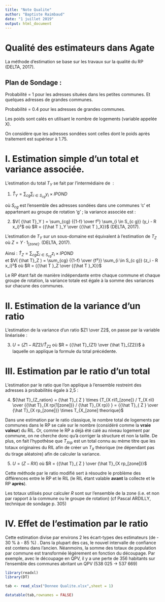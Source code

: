 ```yaml
---
title: "Note Qualite"
author: "Baptiste Raimbaud"
date: "1 juillet 2019"
output: html_document
---
```




# Qualité des estimateurs dans Agate

La méthode d’estimation se base sur les travaux sur la qualité du RP (DELTA, 2017).

## Plan de Sondage :
Probabilité = 1 pour les adresses situées dans les petites communes. Et quelques adresses de grandes communes.

Probabilité = 0.4 pour les adresses de grandes communes.

Les poids sont calés en utilisant le nombre de logements (variable appelée X).

On considère que les adresses sondées sont celles dont le poids après traitement est supérieur à 1.75.
	
# I. Estimation simple d’un total et variance associée.

L’estimation du total $T_Y$ se fait par l’intermédiaire de  :

(1) ${\hat{T}}_Y = \sum_{cg} \sum_{i \in S_{c g}}  y_i  \times  IPOND$ 

où  $S_{c g}$ est l'ensemble des adresses sondées dans une communes 'c' et appartenant au groupe de rotation 'g' ; la variance associée est : 

(2) $V( {\hat T}_Y )  = \sum_{cg} {{1-f} \over f²} \sum_{i \in S_{c g}} (y_i  -  R x_i)²$ où $R  =  {{\hat T }_Y \over {{\hat T }_X}}$ (DELTA, 2017).

L’estimation de $T_Y$ sur un sous-domaine est équivalent à l’estimation de $T_Z$ où $Z = Y ·  1_{[zone]}$. (DELTA, 2017).

Ainsi : ${\hat T}_Z = \sum_{cg} \sum_{i \in S_{c g}} z_i \times  IPOND$   
et   $V( {\hat T}_Z ) = \sum_{cg} {{1-f} \over {f²}} \sum_{i \in S_{c g}} (z_i - R x_i)²$ où $R = {{\hat T }_Z \over {{\hat T }_X}}$

Le RP étant fait de manière indépendante entre chaque commune et chaque groupe de rotation, la variance totale est égale à la somme des variances sur chacune des communes.

# II. Estimation de la variance d’un ratio

L’estimation de la variance d’un ratio $Z1 \over Z2$, on passe par la variable linéarisée : 

(3) $U = (Z1 - R Z2) / {\hat T}_{Z2}$ où $R = {{\hat T}_{Z1} \over {\hat T}_{Z2}}$ 
à laquelle on applique la formule du total précédente.

# III. Estimation par le ratio d’un total

L’estimation par le ratio que l’on applique à l’ensemble restreint des adresses à probabilités égale à 2,5 :

(4) ${\hat T}_{Z_ration} = {\hat T}_{ Z } \times {T_{X ril1_[zone]} / T_{X ril} \over {{\hat T}_{X rp{1[zone]}} / {\hat T}_{X rp}} } =  {{\hat T}_{ Z } \over {\hat T}_{X rp_[zone]}} \times T_{X_[zone] theorique}$ 

Dans une estimation par le ratio classique, le nombre total de logements par communes dans le RP se cale sur le nombre (considéré comme la **vraie valeur**) du RIL. Or, comme le RP a déjà été calé au niveau logement par commune, on ne cherche donc qu’à corriger la structure et non la taille. De plus, on fait l’hypothèse que $T_{X rp}$ est un total connu au mème titre que les totaux originaires du RIL afin de créer un $T_X$ théorique (ne dépendant pas du tirage aléatoire) afin de calculer la variance.

(5)  $U = ( Z - R X )$ où $R = {{\hat T}_{ Z } \over {\hat T}_{X rp_[zone]}}$

Cette méthode par le ratio modifié sert à résoudre le problème des différences entre le RP et le RIL (le RIL étant valable **avant** la collecte et le RP **après**).

Les totaux utilisés pour calculer $R$ sont sur l'ensemble de la zone (i.e. et non par rapport à la commune ou le groupe de rotation) (cf Pascal ARDILLY, technique de sondage p. 305)

# IV. Effet de l’estimation par le ratio

Cette estimation divise par environs 2 les écart-types des estimateurs (de - 30 % à - 85 %) . Dans la plupart des cas, le nouvel intervalle de confiance est contenu dans l’ancien.
Néanmoins, la somme des totaux de population par commune est transformée légèrement en fonction du découpage. Par exemple, avec le découpage en QPV, il y a une perte de 356 habitants sur l’ensemble des communes abritant un QPV (538 025 -> 537 669)

```r
library(readxl)
library(DT)

tab <- read_xlsx("Donnee Qualite.xlsx",sheet = 1)

datatable(tab,rownames = FALSE)

```


